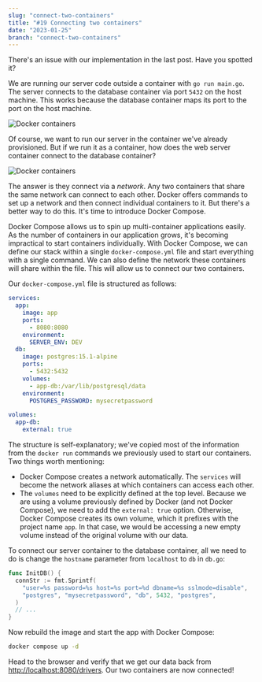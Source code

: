 ```yaml
---
slug: "connect-two-containers"
title: "#19 Connecting two containers"
date: "2023-01-25"
branch: "connect-two-containers"
---
```

There's an issue with our implementation in the last post. Have you spotted it?

We are running our server code outside a container with `go run main.go`. The server connects to the database container via port `5432` on the host machine. This works because the database container maps its port to the port on the host machine.

![Docker containers](./img-1.png)

Of course, we want to run our server in the container we've already provisioned. But if we run it as a container, how does the web server container connect to the database container?

![Docker containers](./img-2.png)

The answer is they connect via a *network*. Any two containers that share the same network can connect to each other. Docker offers commands to set up a network and then connect individual containers to it. But there's a better way to do this. It's time to introduce Docker Compose.

Docker Compose allows us to spin up multi-container applications easily. As the number of containers in our application grows, it's becoming impractical to start containers individually. With Docker Compose, we can define our stack within a single `docker-compose.yml` file and start everything with a single command. We can also define the network these containers will share within the file. This will allow us to connect our two containers.

Our `docker-compose.yml` file is structured as follows:
```yml
services:
  app:
    image: app
    ports:
      - 8080:8080
    environment:
      SERVER_ENV: DEV
  db:
    image: postgres:15.1-alpine
    ports:
      - 5432:5432
    volumes:
      - app-db:/var/lib/postgresql/data
    environment:
      POSTGRES_PASSWORD: mysecretpassword

volumes:
  app-db:
    external: true
```
The structure is self-explanatory; we've copied most of the information from the `docker run` commands we previously used to start our containers. Two things worth mentioning:
- Docker Compose creates a network automatically. The `services` will become the network aliases at which containers can access each other.
- The `volumes` need to be explicitly defined at the top level. Because we are using a volume previously defined by Docker (and not Docker Compose), we need to add the `external: true` option. Otherwise, Docker Compose creates its own volume, which it prefixes with the project name `app`. In that case, we would be accessing a new empty volume instead of the original volume with our data.

To connect our server container to the database container, all we need to do is change the `hostname` parameter from `localhost` to `db` in `db.go`:
```go
func InitDB() {
  connStr := fmt.Sprintf(
    "user=%s password=%s host=%s port=%d dbname=%s sslmode=disable",
    "postgres", "mysecretpassword", "db", 5432, "postgres",
  )
  // ...
}
```
Now rebuild the image and start the app with Docker Compose:
```bash
docker compose up -d
```

Head to the browser and verify that we get our data back from [http://localhost:8080/drivers](http://localhost:8080/drivers). Our two containers are now connected!
